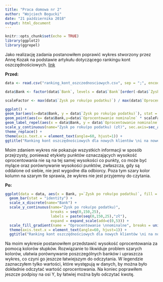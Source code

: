 ```yaml
---
title: "Praca domowa nr 2"
author: "Wojciech Bogucki"
date: "21 października 2018"
output: html_document
---
```


```r
knitr::opts_chunk$set(echo = TRUE)
library(ggplot2)
library(ggrepel)
```

Jako realizację zadania postanowiłem poprawić wykres stworzony przez Annę Kozak na podstawie artykułu dotyczącego rankingu kont oszczędnościowych. [link]( https://www.money.pl/gospodarka/wiadomosci/artykul/ranking-kont-oszczednosciowych---pazdziernik,25,0,2418201.html)

**Przed:**
```r
data <- read.csv("ranking_kont_oszczednosciowych.csv", sep = ";", encoding = "UTF-8", check.names = FALSE)

data$Bank <- factor(data$`Bank`, levels = data$`Bank`[order(-data$`Zysk po roku(po podatku)`)])

scaleFactor <- max(data$`Zysk po roku(po podatku)`) / max(data$`Oprocentowanie nominalne`)

ggplot() +
geom_bar(aes(x=data$Bank, y = data$`Zysk po roku(po podatku)`), stat = "identity", fill = "gray") +
geom_point(aes(x= data$Bank,y=data$`Oprocentowanie nominalne` * scaleFactor), size=1.5,  col="darkred") + 
geom_label_repel(aes(x = data$Bank, y = data$`Oprocentowanie nominalne` * scaleFactor, label = paste( data$`Oprocentowanie nominalne`, "%"))) + scale_x_discrete(name="Bank") +
scale_y_continuous(name="Zysk po roku(po podatku) (zł)", sec.axis=sec_axis(~./scaleFactor, name="Oprocentowanie nominalne (%)")) + coord_cartesian() +
theme_replace() +
theme(axis.text.x = element_text(angle=60, hjust=1)) +
ggtitle("Ranking kont oszczędnościowych dla nowych klientów \ni na nowe środki - październik 2018")

```
Moim zdaniem wykres nie pokazuje wszystkich informacji w sposób przejrzysty, ponieważ etykiety punktów oznaczających wysokość oprocentowania nie są na tej samej wysokości co punkty, co może być mylące oraz porównywanie wysokości punktów, zwłaszcza, gdy są oddalone od siebie, nie jest wygodne dla odbiorcy. Poza tym szary kolor kolumn na szarym tle sprawia, że wykres nie jest przyjemny do czytania.

**Po:**
```r
ggplot(data = data, aes(x = Bank, y=`Zysk po roku(po podatku)`, fill = `Oprocentowanie nominalne`)) +
  geom_bar(stat = "identity") +
  scale_x_discrete(name="Bank") +
  scale_y_continuous(name="Zysk po roku(po podatku)", 
                     breaks = seq(0,150,25), 
                     labels = paste(seq(0,150,25),"zł"), 
                     expand = expand_scale(add=c(0,5))) +
  scale_fill_gradient(name = "Oprocentowanie \nnominalne", breaks = unique(data$`Oprocentowanie nominalne`), low = "red", high="yellow") +
  theme(axis.text.x = element_text(angle=60, hjust=1)) +
  ggtitle("Ranking kont oszczędnościowych dla nowych klientów \ni na nowe środki - październik 2018")
```
Na moim wykresie postanowiłem przedstawić wysokość oprocentowania za pomocą kolorów słupków. Rozwiązanie to likwiduje problem szarych kolorów, ułatwia porównywanie poszczególnych banków i upraszcza wykres, co czyni go jeszcze łatwiejszym do odczytania. W legendzie zaznaczyłem tylko wartości, które występują w danych, by można było dokładnie odczytać wartość oprocentowania. Na koniec poprawiłem jeszcze podpisy na osi Y, by łatwiej można było odczytać kwotę.
